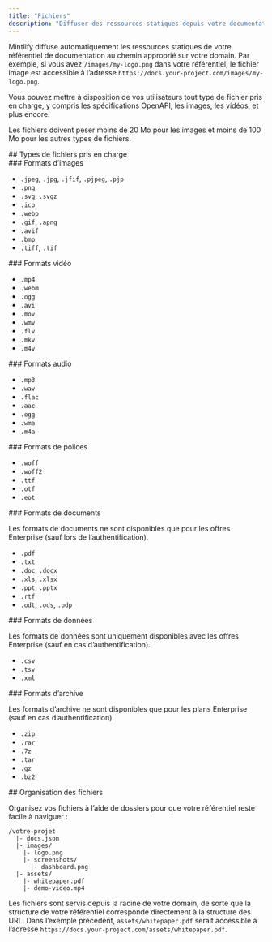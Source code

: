 ```yaml
---
title: "Fichiers"
description: "Diffuser des ressources statiques depuis votre documentation"
---
```


Mintlify diffuse automatiquement les ressources statiques de votre référentiel de documentation au chemin approprié sur votre domain. Par exemple, si vous avez `/images/my-logo.png` dans votre référentiel, le fichier image est accessible à l’adresse `https://docs.your-project.com/images/my-logo.png`.

Vous pouvez mettre à disposition de vos utilisateurs tout type de fichier pris en charge, y compris les spécifications OpenAPI, les images, les vidéos, et plus encore.

Les fichiers doivent peser moins de 20 Mo pour les images et moins de 100 Mo pour les autres types de fichiers.

<div id="supported-file-types">
  ## Types de fichiers pris en charge
</div>

<div id="image-formats">
  ### Formats d’images
</div>

- `.jpeg`, `.jpg`, `.jfif`, `.pjpeg`, `.pjp`
- `.png`
- `.svg`, `.svgz`
- `.ico`
- `.webp`
- `.gif`, `.apng`
- `.avif`
- `.bmp`
- `.tiff`, `.tif`

<div id="video-formats">
  ### Formats vidéo
</div>

- `.mp4`
- `.webm`
- `.ogg`
- `.avi`
- `.mov`
- `.wmv`
- `.flv`
- `.mkv`
- `.m4v`

<div id="audio-formats">
  ### Formats audio
</div>

- `.mp3`
- `.wav`
- `.flac`
- `.aac`
- `.ogg`
- `.wma`
- `.m4a`

<div id="font-formats">
  ### Formats de polices
</div>

- `.woff`
- `.woff2`
- `.ttf`
- `.otf`
- `.eot`

<div id="document-formats">
  ### Formats de documents
</div>

<Note>Les formats de documents ne sont disponibles que pour les offres Enterprise (sauf lors de l’authentification).</Note>

- `.pdf`
- `.txt`
- `.doc`, `.docx`
- `.xls`, `.xlsx`
- `.ppt`, `.pptx`
- `.rtf`
- `.odt`, `.ods`, `.odp`

<div id="data-formats">
  ### Formats de données
</div>

<Note>Les formats de données sont uniquement disponibles avec les offres Enterprise (sauf en cas d’authentification).</Note>

- `.csv`
- `.tsv`
- `.xml`

<div id="archive-formats">
  ### Formats d’archive
</div>

<Note>Les formats d’archive ne sont disponibles que pour les plans Enterprise (sauf en cas d’authentification).</Note>

- `.zip`
- `.rar`
- `.7z`
- `.tar`
- `.gz`
- `.bz2`

<div id="file-organization">
  ## Organisation des fichiers
</div>

Organisez vos fichiers à l’aide de dossiers pour que votre référentiel reste facile à naviguer :

```text
/votre-projet
  |- docs.json
  |- images/
    |- logo.png
    |- screenshots/
      |- dashboard.png
  |- assets/
    |- whitepaper.pdf
    |- demo-video.mp4
```

Les fichiers sont servis depuis la racine de votre domain, de sorte que la structure de votre référentiel corresponde directement à la structure des URL. Dans l’exemple précédent, `assets/whitepaper.pdf` serait accessible à l’adresse `https://docs.your-project.com/assets/whitepaper.pdf`.
